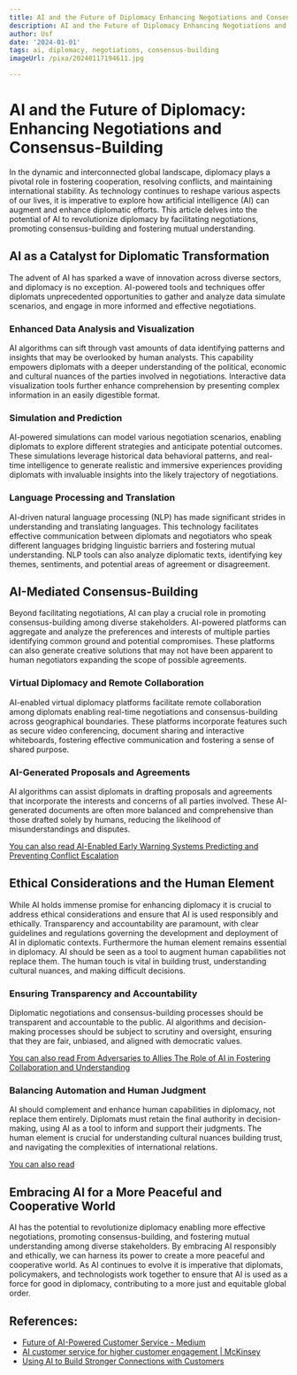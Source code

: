 ```yaml
---
title: AI and the Future of Diplomacy Enhancing Negotiations and Consensus-Building
description: AI and the Future of Diplomacy Enhancing Negotiations and Consensus-Building
author: Usf
date: '2024-01-01'
tags: ai, diplomacy, negotiations, consensus-building
imageUrl: /pixa/20240117194611.jpg

---
```

# AI and the Future of Diplomacy: Enhancing Negotiations and Consensus-Building

In  the dynamic and interconnected global landscape, diplomacy plays a pivotal  role in fostering  cooperation, resolving conflicts,  and maintaining international  stability. As technology continues to reshape various aspects of  our lives, it is imperative to explore how artificial intelligence (AI) can augment and enhance diplomatic efforts. This article  delves  into the potential of AI to  revolutionize diplomacy by facilitating negotiations, promoting  consensus-building and  fostering mutual understanding.

## AI as a Catalyst for  Diplomatic Transformation

The  advent of AI has sparked  a wave  of  innovation across diverse  sectors,  and diplomacy is no exception.  AI-powered tools and techniques offer diplomats unprecedented opportunities to  gather and analyze data simulate scenarios, and  engage in  more informed and effective negotiations.

### Enhanced Data Analysis and Visualization

AI algorithms can sift through vast  amounts of data identifying patterns and insights that may be overlooked by human analysts. This capability empowers diplomats with a deeper understanding of  the political, economic and cultural nuances of the parties involved in negotiations. Interactive data visualization  tools further enhance comprehension by presenting complex information in an easily digestible  format.

### Simulation and Prediction

AI-powered simulations can model various negotiation scenarios, enabling diplomats to explore different strategies and anticipate potential outcomes. These simulations leverage historical  data behavioral patterns, and real-time  intelligence to generate realistic and immersive experiences providing diplomats with invaluable insights into the likely trajectory of negotiations.

### Language Processing and Translation

AI-driven natural language processing (NLP)  has made significant strides in understanding and translating languages. This technology facilitates effective communication between diplomats and  negotiators who speak different languages bridging linguistic  barriers and fostering mutual understanding. NLP tools can also analyze diplomatic texts, identifying key themes, sentiments, and  potential  areas of agreement  or disagreement.

## AI-Mediated Consensus-Building

Beyond facilitating negotiations, AI can play a  crucial role in promoting consensus-building  among diverse stakeholders. AI-powered platforms can aggregate and analyze the preferences and interests of multiple  parties  identifying common ground  and potential compromises. These platforms can also generate creative solutions that may not have been  apparent to human negotiators expanding  the scope of possible agreements.

### Virtual Diplomacy and Remote Collaboration

AI-enabled virtual diplomacy platforms facilitate remote collaboration among diplomats  enabling real-time negotiations and consensus-building across geographical boundaries. These platforms incorporate features such as secure video conferencing, document sharing and interactive whiteboards, fostering effective communication and fostering a  sense of shared purpose.

### AI-Generated Proposals and  Agreements

AI algorithms can assist diplomats in drafting proposals and agreements that incorporate the interests and concerns of all parties involved. These AI-generated documents are often more balanced and comprehensive than those drafted solely by humans, reducing the likelihood of misunderstandings and disputes.

[You can also read AI-Enabled Early  Warning Systems Predicting and Preventing Conflict Escalation](AI-Enabled%20Early%20Warning%20Systems%20Predicting%20and%20Preventing%20Conflict%20Escalation)


## Ethical Considerations and the Human Element

While AI holds immense promise for enhancing diplomacy it is crucial to address  ethical considerations  and ensure that AI is used responsibly and ethically. Transparency and accountability are paramount, with clear guidelines and regulations governing the  development and deployment of AI in diplomatic contexts. Furthermore the human element remains essential in diplomacy. AI should be seen as a tool to  augment human capabilities not replace them. The human touch is vital in building trust, understanding cultural nuances, and making difficult decisions.

### Ensuring Transparency and Accountability

Diplomatic negotiations and consensus-building processes should be transparent  and  accountable  to the public. AI algorithms and  decision-making processes should be subject to scrutiny and oversight, ensuring that they are  fair, unbiased, and aligned  with democratic values.

[You can  also read From Adversaries to Allies The Role  of AI in Fostering Collaboration and Understanding](From%20Adversaries%20to%20Allies%20The%20Role%20of%20AI%20in%20Fostering%20Collaboration%20and%20Understanding)


### Balancing  Automation and Human Judgment

AI should complement and enhance human  capabilities in diplomacy, not replace them  entirely.  Diplomats must retain the final  authority in decision-making, using AI as a tool to inform  and support their judgments. The human element is crucial  for understanding cultural nuances  building trust, and navigating the complexities of international relations.

[You can also read ]()


## Embracing AI for a More Peaceful and Cooperative World

AI has the potential to revolutionize diplomacy enabling more  effective negotiations, promoting consensus-building, and fostering mutual understanding among diverse stakeholders. By embracing AI responsibly and ethically, we can harness  its  power to  create a more peaceful and cooperative world. As AI continues to  evolve it is imperative that diplomats, policymakers, and  technologists work together to ensure that AI is used as a force for good in diplomacy, contributing to  a more just and equitable global order.

## References:
- [Future of AI-Powered Customer Service - Medium](https://medium.com/@rapidinnovation.io/the-future-of-ai-powered-customer-service-enhancing-experiences-and-building-relationships-771bf7b404)
- [AI customer service for higher customer engagement | McKinsey](https://www.mckinsey.com/capabilities/operations/our-insights/the-next-frontier-of-customer-engagement-ai-enabled-customer-service)
- [Using AI to Build Stronger Connections with Customers](https://hbr.org/2023/08/using-ai-to-build-stronger-connections-with-customers)
